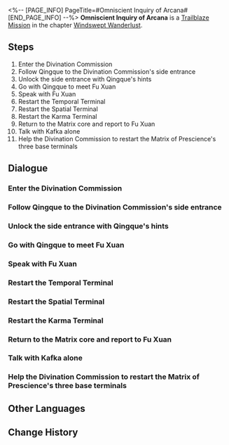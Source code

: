 <%-- [PAGE_INFO]
PageTitle=#Omniscient Inquiry of Arcana#
[END_PAGE_INFO] --%>
{{Stub|Dialogue, characters, and location(s)}}
{{Mission Infobox
|id            = 1020801
|title         = 
|image         = Mission Omniscient Inquiry of Arcana.png
|type          = Trailblaze
|event_name    = 
|chapter       = Windswept Wanderlust
|requirements  = [[Trailblaze Mission]] ''[[New Friends Bring New Joy]]'' completed
|summary       = The Matrix of Prescience runs at full power to simulate Kafka's past and unveil her goal, but Fu Xuan receives an unbelievable answer &mdash; The Stellaron Hunters have nothing to do with the Stellaron disaster currently unfolding on the Xianzhou. In fact, the Stellaron Hunters came to save Xianzhou.
Shocked, the master diviner hands over Kafka to you as promised. Perhaps Kafka can answer some of your burning questions.
|characters    = <!--characters that appear in this mission-->
|startLocation = <!--location as it intially appears on the mission screen-->
|world         = <!--i.e. Penacony-->
|area          = <!--i.e. A Child's Dream-->
|prev          = 
|next          = Wood Sprouts Anew, Fate Tilts Askew
|exp           = 600
|credits       = 25000
|stellarJade   = 
|other         = {{Card List|Traveler's Guide*4;"Lustrous Moonlight"*1;"Exquisite Ingenuity"*1|delim=;}}
}}
'''Omniscient Inquiry of Arcana''' is a [[Trailblaze Mission]] in the chapter [[Windswept Wanderlust]].

==Steps==
# Enter the Divination Commission
# Follow Qingque to the Divination Commission's side entrance
# Unlock the side entrance with Qingque's hints
# Go with Qingque to meet Fu Xuan
# Speak with Fu Xuan
# Restart the Temporal Terminal
# Restart the Spatial Terminal
# Restart the Karma Terminal
# Return to the Matrix core and report to Fu Xuan
# Talk with Kafka alone
# Help the Divination Commission to restart the Matrix of Prescience's three base terminals

<!--
==Gameplay Notes==

--><!--
==Trial Character==

-->
==Dialogue==
{{Stub Dialogue}}
{{Dialogue Start}}
:{{tx}}
{{Dialogue End}}

===Enter the Divination Commission===
{{Mission Description|type=trailblaze|location=<!--to be added-->|update|Led by the messenger, Qingque, you arrive at the Divination Commission, which is responsible for calculation and information management in Xianzhou. The eaves of this building build upon each other like rising mountain peaks and exude an aura of mystique.<br />More mysterious still is the fact that the Commission's doors are shut and show no signs of being prepared for guests, and even Qingque is shut out despite being a staff member.}}
{{Dialogue Start}}
:{{tx}}
{{Dialogue End}}

===Follow Qingque to the Divination Commission's side entrance===
{{Mission Description|type=trailblaze|location=<!--to be added-->|update|Led by the messenger, Qingque, you arrive at the Divination Commission, which is responsible for calculation and information management in Xianzhou. The eaves of this building build upon each other like raising mountain peaks and exude an aura of mystique.<br />More mysterious still is the fact that the Commission's doors are shut and show no signs of being prepared for guests, and even Qingque is shut out despite being a staff member.}}
{{Dialogue Start}}
:{{tx}}
{{Dialogue End}}

===Unlock the side entrance with Qingque's hints===
{{Mission Description|type=trailblaze|location=<!--to be added-->|update|Led by the messenger, Qingque, you arrive at the Divination Commission, which is responsible for calculation and information management in Xianzhou. The eaves of this building build upon each other like raising mountain peaks and exude an aura of mystique.<br />More mysterious still is the fact that the Commission's doors are shut and show no signs of being prepared for guests, and even Qingque is shut out despite being a staff member.}}
{{Dialogue Start}}
:{{tx}}
{{Dialogue End}}

===Go with Qingque to meet Fu Xuan===
{{Mission Description|type=trailblaze|location=<!--to be added-->|update|Though you are guests, you are now breaking down locks and gates like a group of thieves. However, there is no point in being polite when trouble is at your door.<br />The remaining diviners in the Divination Commission are all worried for their own skins. The variables brought by the Stellaron had far surpassed the limits of the Commission's calculation capacities. Now is the time to ask the master diviner about her plans.}}
{{Dialogue Start}}
:{{tx}}
{{Dialogue End}}

===Speak with Fu Xuan===
{{Mission Description|type=trailblaze|location=<!--to be added-->|update|Though you are guests, you are now breaking down locks and gates like a group of thieves. However, there is no point in being polite when trouble is at your door.<br />The remaining diviners in the Divination Commission are all worried for their own skins. The variables brought by the Stellaron had far surpassed the limits of the Commission's calculation capacities. Now is the time to ask the master diviner about her plans.}}
{{Dialogue Start}}
:{{tx}}
{{Dialogue End}}

===Restart the Temporal Terminal===
{{Mission Description|type=trailblaze|location=<!--to be added-->|update|Jing Yuan postulates that ordinary interrogations will not be effective in learning the true motive of the Stellaron Hunters. Such a goal can only be achieved using the computational algorithm named Matrix of Prescience in the Divination Commission, which can examine the past and future and calculate the truth.<br />However, the base terminals are currently out of commission and their talismans deactivated. Once again, Jing Yuan employs the stratagem of "Since You Are Here" to ask for your help.}}
{{Dialogue Start}}
:{{tx}}
{{Dialogue End}}

===Restart the Spatial Terminal===
{{Mission Description|type=trailblaze|location=<!--to be added-->|update|Jing Yuan postulates that ordinary interrogations will not be effective in learning the true motive of the Stellaron Hunters. Such a goal can only be achieved using the computational algorithm named Matrix of Prescience in the Divination Commission, which can examine the past and future and calculate the truth.<br />However, the base terminals are currently out of commission and their talismans deactivated. Once again, Jing Yuan employs the stratagem of "Since You Are Here" to ask for your help.}}
{{Dialogue Start}}
:{{tx}}
{{Dialogue End}}

===Restart the Karma Terminal===
{{Mission Description|type=trailblaze|location=<!--to be added-->|update|Jing Yuan postulates that ordinary interrogations will not be effective in learning the true motive of the Stellaron Hunters. Such a goal can only be achieved using the computational algorithm named Matrix of Prescience in the Divination Commission, which can examine the past and future and calculate the truth.<br />However, the base terminals are currently out of commission and their talismans deactivated. Once again, Jing Yuan employs the stratagem of "Since You Are Here" to ask for your help.}}
{{Dialogue Start}}
:{{tx}}
{{Dialogue End}}

===Return to the Matrix core and report to Fu Xuan===
{{Mission Description|type=trailblaze|location=<!--to be added-->|update|Jing Yuan postulates that ordinary interrogations will not be effective in learning the true motive of the Stellaron Hunters. Such a goal can only be achieved using the computational algorithm named Matrix of Prescience in the Divination Commission, which can examine the past and future and calculate the truth.<br />Now, the three great base terminals of the Matrix of Prescience are once again in motion. All is ready for the "interrogation."}}
{{Dialogue Start}}
:{{tx}}
{{Dialogue End}}

===Talk with Kafka alone===
{{Mission Description|type=trailblaze|location=<!--to be added-->|update|The Matrix of Prescience runs at full power to simulate Kafka's past and unveil her goal, but Fu Xuan receives an unbelievable answer &mdash; The Stellaron Hunters have nothing to do with the Stellaron disaster currently unfolding on the Xianzhou. In fact, the Stellaron Hunters came to save Xianzhou.<br />Shocked, the master diviner hands over Kafka to you as promised. Perhaps Kafka can answer some of your burning questions.}}
{{Dialogue Start}}
:{{tx}}
{{Dialogue End}}

===Help the Divination Commission to restart the Matrix of Prescience's three base terminals===
{{Mission Description|type=trailblaze|location=<!--to be added-->|update|Jing Yuan postulates that ordinary interrogations will not be effective in learning the true motive of the Stellaron Hunters. Such a goal can only be achieved using the computational algorithm named Matrix of Prescience in the Divination Commission, which can examine the past and future and calculate the truth.<br />Now, the three great base terminals of the Matrix of Prescience are once again in motion. All is ready for the "interrogation."}}
{{Dialogue Start}}
:{{tx}}
{{Dialogue End}}

==Other Languages==
{{Other Languages
|en   = Omniscient Inquiry of Arcana
|zhs  = 极数问玄，历事穷观
|zht  = 極數問玄，歷事窮觀
|ja   = 数を極め、玄を問い、歴事を窮観す
|ko   = 궁극의 탐구, 역사의 장관
|es   = Investigación omnisciente de los arcanos
|fr   = Recherche omnisciente des arcanes
|ru   = Вездесущее изыскание мира
|th   = ไต่ถามความลับ จับจุดสังเกตการณ์
|vi   = Thế Sự Vô Hạn, Chiêm Tinh Huyền Diệu
|de   = Akribische Weissagung der Welt
|id   = Pengamatan Cermat Terhadap Dunia
|pt   = Investigação Onisciente de Arcana
}}

==Change History==
{{Change History|1.0}}
